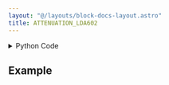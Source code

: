 ```yaml
---
layout: "@/layouts/block-docs-layout.astro"
title: ATTENUATION_LDA602
---
```



<PythonDocsDisplay docstring={docstring} />

<details>
<summary>Python Code</summary>

```python
from flojoy import flojoy, DataContainer, TextBlob
from typing import Optional, Literal
from qcodes_contrib_drivers.drivers.Vaunix.LDA import Vaunix_LDA
import platform
from numpy import allclose
from os import path


@flojoy(deps={"qcodes-contrib-drivers": "0.18.0"})
def ATTENUATION_LDA602(
    serial_number: int = 839,
    query_set: Literal["query", "set"] = "query",
    attenuation: float = 10.0,
    default: Optional[DataContainer] = None,
) -> TextBlob:
    """The ATTENUATION_LDA602 node sets or queries the attenuation for the LDA-602 Digital Attenuator.

    When setting the attenuation, the attenuation is then queried to ensure
    the attenuation was set correctly.
    The attenuation is rounded to the nearest 0.5 dB.

    This node should also work with compatible LDA attenuators (untested).

    Parameters
    ----------
    serial_number: str
        The serial number (not model number) to connect to.
    query_set: str
        Query or set the attenuation?
    attenuation: str
        The attenuation to set the LDA to, in dB.

    Returns
    -------
    DataContainer
        TextBlob: The current attenuation value.
    """

    assert (
        platform.system() == "Windows" and platform.architecture()[0] == "64bit"
    ), "This node currently supports only 64bit Windows."

    driver_path = path.dirname(__file__)

    assert path.isfile(
        path.join(driver_path, "VNX_atten64.dll")
    ), f"Ensure the dll file is placed here: {driver_path}"

    if query_set == "set":
        assert (
            0.0 <= attenuation <= 63.0
        ), f"The attenuation must be between 0 and 63 (set point: {attenuation})."

    attenuator = Vaunix_LDA("LDA", serial_number, dll_path=driver_path)

    match query_set:
        case "query":
            result = round(attenuator.attenuation() * 5, 2)
            s = f"Set to {round(attenuator.attenuation() * 5, 2)} dB"
        case "set":
            attenuator.attenuation(attenuation)
            result = round(attenuator.attenuation() * 5, 2)

            assert allclose(
                result, attenuation, rtol=0.1
            ), f"Resulting attenuation {result} is far from the set point {attenuation}"

            s = f"Set to {result} dB"

    attenuator.close()

    return TextBlob(text_blob=s)

```

[Find this Flojoy Block on GitHub](https://github.com/flojoy-ai/blocks/blob/main/blocks/IO/INSTRUMENTS/ATTENUATORS/LDA/LDA602/ATTENUATION_LDA602/ATTENUATION_LDA602.py)

</details>

## Example

<GetHelpWidget />

<AppDisplay app={app} blockName="ATTENUATION_LDA602" client:visible />


